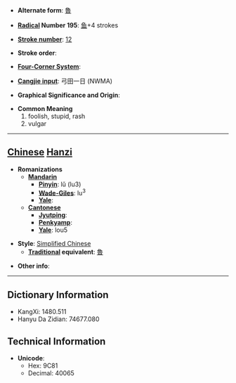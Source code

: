 * '''Alternate form''': [[魯]]

* '''[[Wiktionary:Chinese radical index| Radical]] Number 195''': [[Wiktionary:Chinese radical index 鱼|鱼]]+4 strokes

* '''[[Wiktionary:Chinese total strokes index|Stroke number]]''': [[Wiktionary:Chinese total strokes index 12|12]]

* '''Stroke order''': 

* '''[[Wiktionary:Chinese four corner index|Four-Corner System]]''': 

* '''[[Wiktionary:Chinese Cangjie index|Cangjie input]]''': 弓田一日 (NWMA)

* '''Graphical Significance and Origin''': 

* '''Common Meaning'''
*#foolish, stupid, rash
*# vulgar


----

== [[Chinese]] [[Hanzi]] ==

* '''Romanizations'''
** '''[[Mandarin]]'''
*** '''[[Pinyin]]''': lǔ (lu3)
*** '''[[Wade-Giles]]''': lu<sup>3</sup>
*** '''[[Yale]]''': 
** '''[[Cantonese]]'''
*** '''[[Jyutping]]''':
*** '''[[Penkyamp]]''': 
*** '''[[Yale]]''': lou5

* '''Style''': [[Simplified Chinese]] 
** '''[[Traditional Chinese|Traditional]] equivalent''': [[魯]]

* '''Other info''': 

----

== Dictionary Information ==

* KangXi: 1480.511
* Hanyu Da Zidian: 74677.080

== Technical Information ==

* '''Unicode''':
** Hex: 9C81
** Decimal: 40065